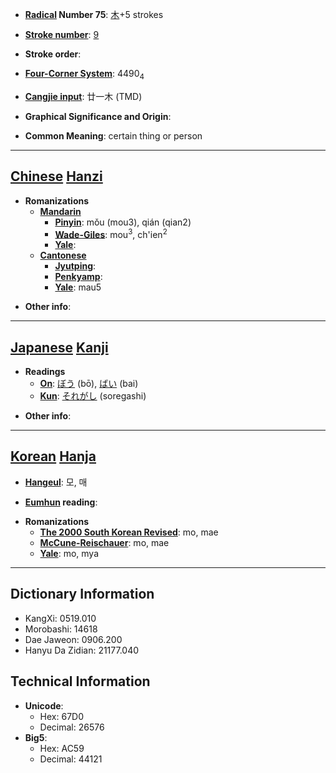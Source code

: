 * '''[[Wiktionary:Chinese radical index| Radical]] Number 75''': [[Wiktionary:Chinese radical index 木|木]]+5 strokes

* '''[[Wiktionary:Chinese total strokes index|Stroke number]]''': [[Wiktionary:Chinese total strokes index 9|9]]

* '''Stroke order''': 

* '''[[Wiktionary:Chinese four corner index|Four-Corner System]]''': 4490<sub>4</sub>

* '''[[Wiktionary:Chinese Cangjie index|Cangjie input]]''': 廿一木 (TMD)

* '''Graphical Significance and Origin''': 

* '''Common Meaning''': certain thing or person

----

== [[Chinese]] [[Hanzi]] ==

* '''Romanizations'''
** '''[[Mandarin]]'''
*** '''[[Pinyin]]''': mǒu (mou3), qián (qian2)
*** '''[[Wade-Giles]]''': mou<sup>3</sup>, ch'ien<sup>2</sup>
*** '''[[Yale]]''': 
** '''[[Cantonese]]'''
*** '''[[Jyutping]]''':
*** '''[[Penkyamp]]''': 
*** '''[[Yale]]''': mau5

* '''Other info''': 

----

== [[Japanese]] [[Kanji]] ==

* '''Readings'''
** '''[[On]]''': [[ぼう]] (bō), [[ばい]] (bai)
** '''[[Kun]]''': [[それがし]] (soregashi)

* '''Other info''':  

----

== [[Korean]] [[Hanja]] ==

* '''[[Hangeul]]''': 모, 매

* '''[[Eumhun]] reading''': 

* '''Romanizations'''
** '''[[The 2000 South Korean Revised Romanization|The 2000 South Korean Revised]]''': mo, mae
** '''[[McCune-Reischauer]]''': mo, mae
** '''[[Yale]]''': mo, mya

----

== Dictionary Information ==

* KangXi: 0519.010
* Morobashi: 14618
* Dae Jaweon: 0906.200
* Hanyu Da Zidian: 21177.040

== Technical Information ==

* '''Unicode''':
** Hex: 67D0
** Decimal: 26576
* '''Big5''':
** Hex: AC59
** Decimal: 44121
